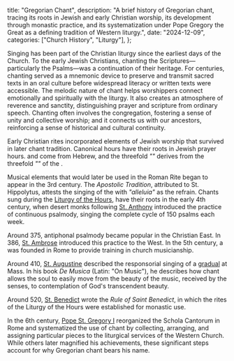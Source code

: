   title: "Gregorian Chant",
  description: "A brief history of Gregorian chant, tracing its roots in Jewish and early Christian worship, its development through monastic practice, and its systematization under Pope Gregory the Great as a defining tradition of Western liturgy.",
  date: "2024-12-09",
  categories: ["Church History", "Liturgy"],
};

Singing has been part of the Christian liturgy since the earliest days of the Church. To the early Jewish Christians, chanting the Scriptures—particularly the Psalms—was a continuation of their heritage. For centuries, chanting served as a mnemonic device to preserve and transmit sacred texts in an oral culture before widespread literacy or written texts were accessible. The melodic nature of chant helps worshippers connect emotionally and spiritually with the liturgy. It also creates an atmosphere of reverence and sanctity, distinguishing prayer and scripture from ordinary speech. Chanting often involves the congregation, fostering a sense of unity and collective worship; and it connects us with our ancestors, reinforcing a sense of historical and cultural continuity.

Early Christian rites incorporated elements of Jewish worship that survived in later chant tradition. Canonical hours have their roots in Jewish prayer hours. <Definition lang="hebrew" anchor="amen" text="Amen" /> and <Definition lang="latin" anchor="alleluia" text="alleluia" /> come from Hebrew, and the threefold *"<Definition lang="latin" anchor="sanctus" text="sanctus" />"* derives from the threefold *"<Definition lang="hebrew" anchor="kadosh" text="kadosh" />"* of the <Definition lang="hebrew" anchor="kedushah" text="Kedushah" />.

Musical elements that would later be used in the Roman Rite began to appear in the 3rd century. The *Apostolic Tradition*, attributed to St. Hippolytus, attests the singing of the <Definition lang="hebrew" anchor="hallel" text="Egyptian Hallel Psalms" /> with *"alleluia"* as the refrain. Chants sung during the [Liturgy of the Hours](/ligurgy/rites-and-traditions/liturgy-of-the-hours), have their roots in the early 4th century, when desert monks following [St. Anthony](/people/saints/desert-fathers/anthony-the-great) introduced the practice of continuous psalmody, singing the complete cycle of 150 psalms each week.

Around 375, antiphonal psalmody became popular in the Christian East. In 386, [St. Ambrose](/people/saints/latin-fathers/ambrose-of-milan) introduced this practice to the West. In the 5th century, a <Definition lang="latin" anchor="schola-cantorum" text="Schola Cantorum" /> was founded in Rome to provide training in church musicianship.

Around 410, [St. Augustine](/people/saints/latin-fathers/augustine-of-hippo) described the responsorial singing of a [gradual](/glossary/liturgical-terms#gradual) at Mass. In his book *De Musica* (Latin: "On Music"), he describes how chant allows the soul to easily move from the beauty of the music, received by the senses, to contemplation of God's transcendent beauty.

Around 520, [St. Benedict](/people/saints/medieval/benedict-of-nursia) wrote the *Rule of Saint Benedict*, in which the rites of the Liturgy of the Hours were established for monastic use.

In the 6th century, [Pope St. Gregory I](/people/saints/latin-fathers/gregory-the-great) reorganized the Schola Cantorum in Rome and systematized the use of chant by collecting, arranging, and assigning particular pieces to the liturgical services of the Western Church. While others later magnified his achievements, these significant steps account for why Gregorian chant bears his name.
